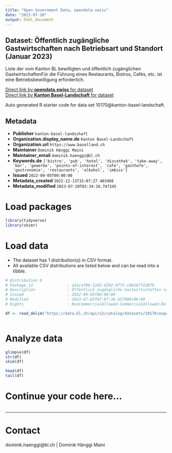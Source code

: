 ```yaml
---
title: "Open Government Data, opendata.swiss"
date: "2023-07-20"
output: html_document
---
```


## Dataset: Öffentlich zugängliche Gastwirtschaften nach Betriebsart und Standort (Januar 2023)

Liste der vom Kanton BL bewilligten und öffentlich zugänglichen GastwirtschaftenFür die Führung eines Restaurants, Bistros, Cafés, etc. ist eine Betriebsbewilligung erforderlich.

[Direct link by **opendata.swiss** for dataset](https://opendata.swiss/de/dataset/offentlich-zugangliche-gastwirtschaften-nach-betriebsart-und-standort-juli-2022)<br>
[Direct link by **Kanton Basel-Landschaft** for dataset](https://data.bl.ch/explore/dataset/10170/)

Auto generated R starter code for data set 10170@kanton-basel-landschaft.

## Metadata

- **Publisher** `kanton-basel-landschaft`
- **Organization.display_name.de** `Kanton Basel-Landschaft`
- **Organization.url** `https://www.baselland.ch`
- **Maintainer** `Dominik Hänggi Maini`
- **Maintainer_email** `dominik.haenggi@bl.ch`
- **Keywords.de** `['bistro', 'pub', 'hotel', 'discothek', 'take-away', 'bar', 'gewerbe', 'points-of-interest', 'cafe', 'gasthofe', 'gastronomie', 'restaurants', 'alkohol', 'imbiss']`
- **Issued** `2022-09-05T00:00:00`
- **Metadata_created** `2022-12-13T15:07:27.403408`
- **Metadata_modified** `2023-07-20T02:34:10.747245`


# Load packages

```r

library(tidyverse)
library(skimr)

```

# Load data

-   The dataset has 1 distribution(s) in CSV format.
-   All available CSV distributions are listed below and can be read into a tibble.

```r

# Distribution 0
# Package_id               : a3acaf80-12d2-4292-9772-c6b167f228f9
# Description              : Öffentlich zugängliche Gastwirtschaften nach Betriebsart und Standort (Januar 2023) (csv)
# Issued                   : 2022-09-05T00:00:00
# Modified                 : 2023-07-03T07:07:36.657000+00:00
# Rights                   : NonCommercialAllowed-CommercialAllowed-ReferenceRequired

df <- read_delim('https://data.bl.ch/api/v2/catalog/datasets/10170/exports/csv')



```

# Analyze data

```r

glimpse(df)
str(df)
skim(df)

head(df)
tail(df)

```

# Continue your code here...

```r

```

------------------------------------------------------------------------

# Contact

dominik.haenggi@bl.ch | Dominik Hänggi Maini
